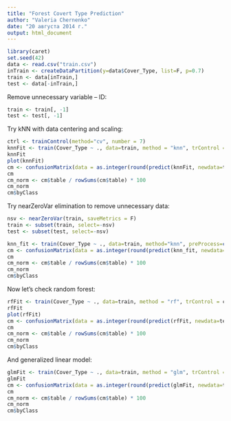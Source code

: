```yaml
---
title: "Forest Covert Type Prediction"
author: "Valeria Chernenko"
date: "20 августа 2014 г."
output: html_document
---
```



```r
library(caret)
set.seed(42)
data <- read.csv("train.csv")
inTrain <- createDataPartition(y=data$Cover_Type, list=F, p=0.7)
train <- data[inTrain,]
test <- data[-inTrain,]
```

Remove unnecessary variable -- ID:
```r
train <- train[, -1]
test <- test[, -1]
```


Try kNN with data centering and scaling:
```r
ctrl <- trainControl(method="cv", number = 7)
knnFit <- train(Cover_Type ~ ., data=train, method = "knn", trControl = ctrl, preProcess = c("center","scale"), tuneLength = 10)
knnFit
plot(knnFit)
cm <- confusionMatrix(data = as.integer(round(predict(knnFit, newdata=test))), reference = test$Cover_Type)
cm
cm_norm <- cm$table / rowSums(cm$table) * 100
cm_norm
cm$byClass
```

Try nearZeroVar elimination to remove unnecessary data:
```r
nsv <- nearZeroVar(train, saveMetrics = F)
train <- subset(train, select=-nsv)
test <- subset(test, select=-nsv)

knn_fit <- train(Cover_Type ~ ., data=train, method="knn", preProcess=c("center", "scale"), trControl = ctrl, tuneLength = 10)
cm <- confusionMatrix(data = as.integer(round(predict(knn_fit, newdata=test))), reference = test$Cover_Type)
cm
cm_norm <- cm$table / rowSums(cm$table) * 100
cm_norm
cm$byClass
```

Now let's check random forest:
```r
rfFit <- train(Cover_Type ~ ., data=train, method = "rf", trControl = ctrl, preProcess = c("center","scale"), tuneLength = 3)
rfFit
plot(rfFit)
cm <- confusionMatrix(data = as.integer(round(predict(rfFit, newdata=test))), reference = test$Cover_Type)
cm
cm_norm <- cm$table / rowSums(cm$table) * 100
cm_norm
cm$byClass
```

And generalized linear model:
```r
glmFit <- train(Cover_Type ~ ., data=train, method = "glm", trControl = ctrl, preProcess = c("center","scale"), tuneLength = 10)
glmFit
cm <- confusionMatrix(data = as.integer(round(predict(glmFit, newdata=test))), reference = test$Cover_Type)
cm
cm_norm <- cm$table / rowSums(cm$table) * 100
cm_norm
cm$byClass
```
